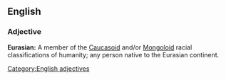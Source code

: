 ==English==
===Adjective===
[[Category:English adjectives]]
'''Eurasian:'''
A member of the [[Caucasoid]] and/or [[Mongoloid]] racial classifications of humanity; any person native to the Eurasian continent.